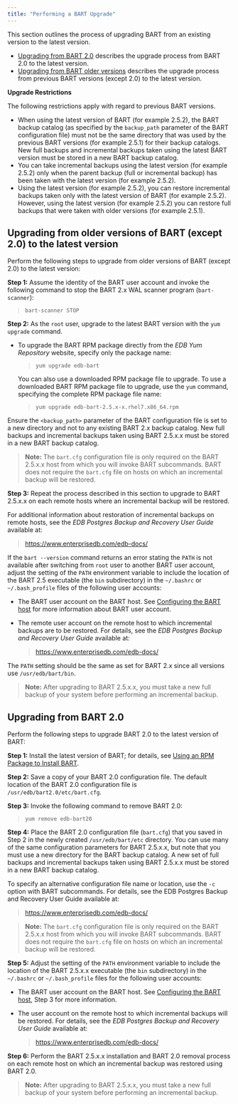 ```yaml
---
title: "Performing a BART Upgrade"
---
```


<div id="upgrade" class="registered_link"></div>


This section outlines the process of upgrading BART from an existing version to the latest version.

-   [Upgrading from BART 2.0](#upgrading_from_bart_2_0) describes the upgrade process from BART 2.0 to the latest version.
-   [Upgrading from BART older versions](#upgrading_from_older_versions_except_2_0_to_latest_versions_of_bart) describes the upgrade process from previous BART versions (except 2.0) to the latest version.

**Upgrade Restrictions**

The following restrictions apply with regard to previous BART versions.

-   When using the latest version of BART (for example 2.5.2), the BART backup catalog (as specified by the `backup_path` parameter of the BART configuration file) must not be the same directory that was used by the previous BART versions (for example 2.5.1) for their backup catalogs. New full backups and incremental backups taken using the latest BART version must be stored in a new BART backup catalog.
-   You can take incremental backups using the latest version (for example 2.5.2) only when the parent backup (full or incremental backup) has been taken with the latest version (for example 2.5.2).
-   Using the latest version (for example 2.5.2), you can restore incremental backups taken only with the latest version of BART (for example 2.5.2). However, using the latest version (for example 2.5.2) you can restore full backups that were taken with older versions (for example 2.5.1).

<div id="upgrading_from_older_versions_except_2_0_to_latest_versions_of_bart" class="registered_link"></div>

## Upgrading from older versions of BART (except 2.0) to the latest version

Perform the following steps to upgrade from older versions of BART (except 2.0) to the latest version:

**Step 1:** Assume the identity of the BART user account and invoke the following command to stop the BART 2.x WAL scanner program (`bart-scanner`):

> `bart-scanner STOP`

**Step 2:** As the `root` user, upgrade to the latest BART version with the `yum upgrade` command.

-   To upgrade the BART RPM package directly from the *EDB Yum Repository* website, specify only the package name:

    > `yum upgrade edb-bart`

    You can also use a downloaded RPM package file to upgrade. To use a downloaded BART RPM package file to upgrade, use the `yum` command, specifying the complete RPM package file name:

    > `yum upgrade edb-bart-2.5.x-x.rhel7.x86_64.rpm`

Ensure the `<backup_path>` parameter of the BART configuration file is set to a new directory and not to any existing BART 2.x backup catalog. New full backups and incremental backups taken using BART 2.5.x.x must be stored in a new BART backup catalog.

> **Note:** The `bart.cfg` configuration file is only required on the BART 2.5.x.x host from which you will invoke BART subcommands. BART does not require the `bart.cfg` file on hosts on which an incremental backup will be restored.


**Step 3:** Repeat the process described in this section to upgrade to BART 2.5.x.x on each remote hosts where an incremental backup will be restored.

For additional information about restoration of incremental backups on remote hosts, see the *EDB Postgres Backup and Recovery User Guide* available at:

> <https://www.enterprisedb.com/edb-docs/>

If the `bart --version` command returns an error stating the `PATH` is not available after switching from `root` user to another BART user account, adjust the setting of the `PATH` environment variable to include the location of the BART 2.5 executable (the `bin` subdirectory) in the `~/.bashrc` or `~/.bash_profile` files of the following user accounts:

-   The BART user account on the BART host. See [Configuring the BART host](#configuring_the_bart_host) for more information about BART user account.

-   The remote user account on the remote host to which incremental backups are to be restored. For details, see the *EDB Postgres Backup and Recovery User Guide* available at:

    > <https://www.enterprisedb.com/edb-docs/>

The `PATH` setting should be the same as set for BART 2.x since all versions use `/usr/edb/bart/bin`.

> **Note:** After upgrading to BART 2.5.x.x, you must take a new full backup of your system before performing an incremental backup.


<div id="upgrading_from_bart_2_0" class="registered_link"></div>

## Upgrading from BART 2.0

Perform the following steps to upgrade BART 2.0 to the latest version of BART:

**Step 1:** Install the latest version of BART; for details, see [Using an RPM Package to Install BART](#installing_bart_using_an_rpm_package).

**Step 2:** Save a copy of your BART 2.0 configuration file. The default location of the BART 2.0 configuration file is `/usr/edb/bart2.0/etc/bart.cfg`.

**Step 3:** Invoke the following command to remove BART 2.0:

> `yum remove edb-bart20`

**Step 4:** Place the BART 2.0 configuration file (`bart.cfg`) that you saved in Step 2 in the newly created `/usr/edb/bart/etc` directory. You can use many of the same configuration parameters for BART 2.5.x.x, but note that you must use a new directory for the BART backup catalog. A new set of full backups and incremental backups taken using BART 2.5.x.x must be stored in a new BART backup catalog.

To specify an alternative configuration file name or location, use the `-c` option with BART subcommands. For details, see the EDB Postgres Backup and Recovery User Guide available at:

> <https://www.enterprisedb.com/edb-docs/>

> **Note:** The `bart.cfg` configuration file is only required on the BART 2.5.x.x host from which you will invoke BART subcommands. BART does not require the `bart.cfg` file on hosts on which an incremental backup will be restored.


**Step 5:** Adjust the setting of the `PATH` environment variable to include the location of the BART 2.5.x.x executable (the `bin` subdirectory) in the `~/.bashrc` or `~/.bash_profile` files for the following user accounts:

-   The BART user account on the BART host. See [Configuring the BART host](#configuring_the_bart_host), Step 3 for more information.

-   The user account on the remote host to which incremental backups will be restored. For details, see the *EDB Postgres Backup and Recovery User Guide* available at:

    > <https://www.enterprisedb.com/edb-docs/>

**Step 6:** Perform the BART 2.5.x.x installation and BART 2.0 removal process on each remote host on which an incremental backup was restored using BART 2.0.

> **Note:** After upgrading to BART 2.5.x.x, you must take a new full backup of your system before performing an incremental backup.

